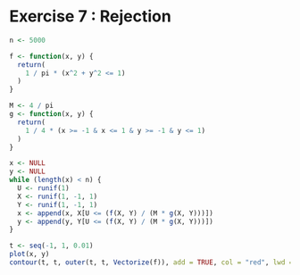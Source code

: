# Exercise 7 : Rejection

```r
n <- 5000

f <- function(x, y) {
  return(
    1 / pi * (x^2 + y^2 <= 1)
  )
}

M <- 4 / pi
g <- function(x, y) {
  return(
    1 / 4 * (x >= -1 & x <= 1 & y >= -1 & y <= 1)
  )
}

x <- NULL
y <- NULL
while (length(x) < n) {
  U <- runif(1)
  X <- runif(1, -1, 1)
  Y <- runif(1, -1, 1)
  x <- append(x, X[U <= (f(X, Y) / (M * g(X, Y)))])
  y <- append(y, Y[U <= (f(X, Y) / (M * g(X, Y)))])
}

t <- seq(-1, 1, 0.01)
plot(x, y)
contour(t, t, outer(t, t, Vectorize(f)), add = TRUE, col = "red", lwd = 2)
```
